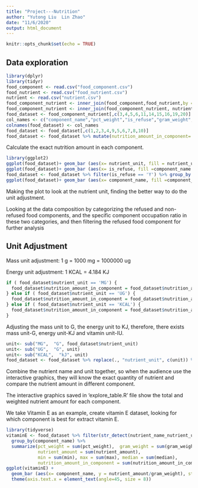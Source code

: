 ```yaml
---
title: "Project---Nutrition"
author: "Yutong Liu  Lin Zhao"
date: "11/6/2020"
output: html_document
---
```


```r
knitr::opts_chunk$set(echo = TRUE)
```

## Data exploration

```r
library(dplyr)
library(tidyr)
food_component <- read.csv("food_component.csv")
food_nutrient <- read.csv("food_nutrient.csv")
nutrient <- read.csv("nutrient.csv")
food_component_nutrient <- inner_join(food_component,food_nutrient,by = "fdc_id") # This results in 6300 observarions of 18 variables
food_component_nutrient <- inner_join(food_component_nutrient, nutrient, by= c("nutrient_id"="id") ) # add the nutrient name instead of nutrient id
food_dataset <- food_component_nutrient[,c(3,4,5,6,11,14,15,16,19,20)] # the "food nutrient of food component" analysis
col_names <- c("component_name","pct_weight","is_refuse","gram_weight","nutrient_amount","min","max","median","nutrient_name","nutrient_unit")
colnames(food_dataset) <- col_names
food_dataset <- food_dataset[,c(1,2,3,4,9,5,6,7,8,10)]
food_dataset <- food_dataset %>% mutate(nutrition_amount_in_component= nutrient_amount/100*gram_weight)  
```

Calculate the exact nutrition amount in each component.

```r
library(ggplot2)
ggplot(food_dataset)+ geom_bar (aes(x= nutrient_unit, fill = nutrient_unit))
ggplot(food_dataset)+ geom_bar (aes(x= is_refuse, fill =component_name ))
food_dataset <- food_dataset %>% filter(is_refuse == 'Y') %>% group_by (nutrient_name)
ggplot(food_dataset)+ geom_bar (aes(x= component_name, fill =component_name )) + theme(axis.text.x = element_text(angle=45, size = 5))
```
Making the plot to look at the nutrient unit, finding the better way to do the unit adjustment.

Looking at the data composition by categorizing the refused and non-refused food components, and the specific component occupation ratio in these two categories, and then filtering the refused food component for further analysis


## Unit Adjustment

Mass unit adjustment: 1 g = 1000 mg = 1000000 ug

Energy unit adjustment: 1 KCAL = 4.184 KJ

```r
if ( food_dataset$nutrient_unit == 'MG') {
  food_dataset$nutrition_amount_in_component = food_dataset$nutrition_amount_in_component/ 1000
} else if ( food_dataset$nutrient_unit == 'UG') { 
  food_dataset$nutrition_amount_in_component = food_dataset$nutrition_amount_in_component/1000000
} else if ( food_dataset$nutrient_unit == 'KCAL') {
  food_dataset$nutrition_amount_in_component = food_dataset$nutrition_amount_in_component* 4.184
}
```

Adjusting the mass unit to G, the energy unit to KJ, therefore, there exists mass unit-G, energy unit-KJ and vitamin unit-IU. 


```r
unit<- sub("MG",  "G", food_dataset$nutrient_unit) 
unit<- sub("UG",  "G", unit)
unit<- sub("KCAL",  "kJ", unit)
food_dataset <- food_dataset %>% replace(., "nutrient_unit", c(unit)) %>% unite(., "nutrient_name_nutrient_unit", nutrient_name, nutrient_unit)
```

Combine the nutrient name and unit together, so when the audience use the interactive graphics, they will know the exact quantity of nutrient and compare the nutrient amount in different component.

The interactive graphics saved in 'explore_table.R' file show the total and weighted nutrient amount for each component.

We take Vitamin E as an example, create vitamin E dataset, looking for which component is best for extract vitamin E.

```r
library(tidyverse)
vitaminE <- food_dataset %>% filter(str_detect(nutrient_name_nutrient_unit,"Vitamin E")) %>% 
  group_by(component_name) %>% 
  summarize(pct_weight = sum(pct_weight),  gram_weight = sum(gram_weight),
            nutrient_amount = sum(nutrient_amount),
            min = sum(min), max = sum(max), median = sum(median),
            nutrition_amount_in_component = sum(nutrition_amount_in_component))
ggplot(vitaminE) + 
  geom_bar (aes(x= component_name, y = nutrient_amount/gram_weight), stat = "identity") +
  theme(axis.text.x = element_text(angle=45, size = 8))

```




